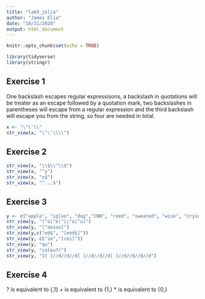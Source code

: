```yaml
---
title: "lab9_jelia"
author: "James Elia"
date: "10/31/2020"
output: html_document
---
```


```r
knitr::opts_chunk$set(echo = TRUE)
```

```r
library(tidyverse)
library(stringr)
```

## Exercise 1
One backslash escapes regular expressisons, a backslash in quotations will be treater as an escape followed by a quotation mark, two backslashes in parentheses will escape from a regular expression and the third backslash will escape you from the string, so four are needed in total.
```r
x <- "\"\'\\"
str_view(x, "\"\'\\\\")
```
## Exercise 2
```r
str_view(x, "\\$\\^\\$")
str_view(x, "^y")
str_view(x, "x$")
str_view(x, "^...$")
```

## Exercise 3
```r
y <- c("apple", "igloo", "dog","CNN", "reed", "sweated", "wise", "crying")
str_view(y, "(^a|^e|^i|^o|^u)")
str_view(y, "[^aeiou]")
str_view(y,c("ed$", "[eed$]"))
str_view(y, c("ie","[cei]"))
str_view(y, "qu")
str_view(y, "colou?r")
str_view(y, "1[ ]//d//d//d[ ]//d//d//d[ ]//d//d//d//d")
```

## Exercise 4
? is equivalent to {,1}
+ is equivalent to {1,}
* is equivalent to {0,}